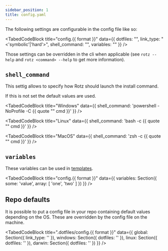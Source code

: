 ```yaml
---
sidebar_position: 1
title: config.yaml
---
```


The following settings are configurable in the config file like so:


<TabedCodeBlock title="config.{{ format }}"
  data={{
    dotfiles: "<path to dotfiles>",
    link_type: "<'symbolic'|'hard'>",
    shell_command: "<shell command template used for the install command>",
    variables: "<map of variables which can be used in templates>"
  }} />

Those settings can be overridden in the cli when applicable (see `rotz --help` and `rotz <command> --help` to get more information).

## `shell_command`

This settig allows to specify how Rotz should launch the install command.

If this is not set the default values are used.

<TabedCodeBlock title="Windows"
  data={{
    shell_command: 'powershell -NoProfile -C {{ quote "" cmd }}'
  }} />

<TabedCodeBlock title="Linux"
  data={{
    shell_command: 'bash -c {{ quote "" cmd }}'
  }} />

<TabedCodeBlock title="MacOS"
  data={{
    shell_command: 'zsh -c {{ quote "" cmd }}'
  }} />



## `variables`

These variables can be used in [templates](templating.md).

<TabedCodeBlock title="config.{{ format }}"
  data={{
    variables: Section({
      some: 'value',
      array: [
        'one',
        'two'
      ]
    })
  }} />

## Repo defaults

It is possible to put a config file in your repo containing default values depending on the OS. These are overridden by the config file on the machine.

<TabedCodeBlock title=".dotfiles/config.{{ format }}"
  data={{
    global: Section({
      link_type: '<globalDefault>'
    }),
    windows: Section({
      dotfiles: '<windowsDefault>'
    }),
    linux: Section({
      dotfiles: '<linuxDefault>'
    }),
    darwin: Section({
      dotfiles: '<macosDefault>'
    })
  }} />